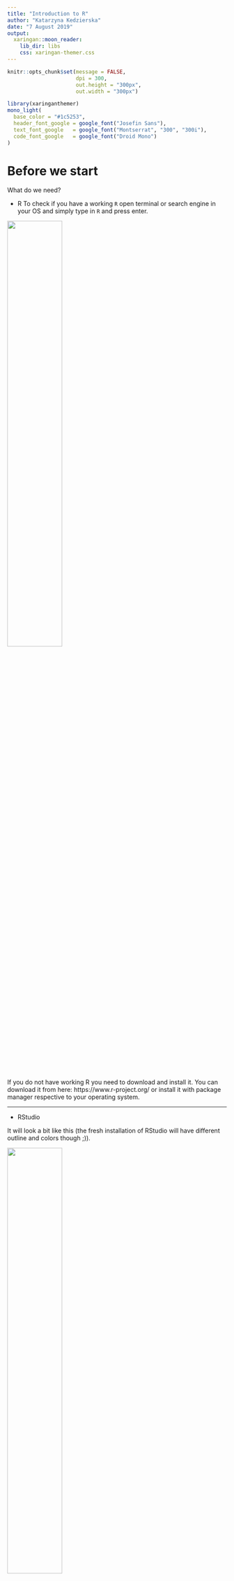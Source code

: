 ```yaml
---
title: "Introduction to R"
author: "Katarzyna Kedzierska"
date: "7 August 2019"
output:
  xaringan::moon_reader:
    lib_dir: libs
    css: xaringan-themer.css
---
```


```r
knitr::opts_chunk$set(message = FALSE,
                      dpi = 300, 
                      out.height = "300px", 
                      out.width = "300px")
```

```r
library(xaringanthemer)
mono_light(
  base_color = "#1c5253",
  header_font_google = google_font("Josefin Sans"),
  text_font_google   = google_font("Montserrat", "300", "300i"),
  code_font_google   = google_font("Droid Mono")
)
```

# Before we start

What do we need? 

* R 
To check if you have a working `R` open terminal or search engine in your OS and simply type in `R` and press enter.

<img src="./images/R.png" width="50%"/>

If you do not have working R you need to download and install it. You can download it from here: https://www.r-project.org/ or install it with package manager respective to your operating system. 

---

* RStudio

It will look a bit like this (the fresh installation of RStudio will have different outline and colors though ;)).

<img src="./images/RStudio.png" width="50%"/>

Search for RStudio in your list of installed apps on your OS. If you can't find one, follow this link: https://www.rstudio.com/products/rstudio/download/#download.

---

* Packages

After successfully installing R and RStudion, we need to check if all necessary packages are installed. 

```r
if (! "tidyverse" %in% installed.packages()[,"Package"]) {
  print("Installing tidyverse")
  install.packages("tidyverse")
}
library(tidyverse)
```

Ok, now we are ready to proceed!
---

# Basics

##  Why R?

* **Community**

<img src="./images/stayed_for_community.png" width="50%"/>

**R users @ Oxford** 
* website: https://r-oxford.github.io/
* MeetUp page: https://www.meetup.com/Oxford-R-User-Group/
---
* Data analysis and visualisation (especially tidyverse and ggplot2 ♥️)

```r
library(tidyverse)
library(ggsci)
mtcars %>%
  mutate(cyl = as.factor(cyl),
         am = as.factor(am)) %>%
  ggplot(., aes(x = cyl, y = mpg, color = am, fill = am)) +
  geom_point(position = position_jitterdodge()) + 
  geom_violin(alpha = 0.5, position = "dodge") +
  theme_bw() +
  labs(title = "Motor Trend Car Road Tests (mtcars)",
       x = "Number of cylinders",
       y = "Miles/(US) gallon",
       fill = "Transmission (0 = automatic, 1 = manual)",
       color = "Transmission (0 = automatic, 1 = manual)") +
  theme(legend.position = "bottom") +
  scale_color_simpsons() +
  scale_fill_simpsons()
```
---

* Statistics done **right**!

From Agresti (1990, p. 61f; 2002, p. 91) Fisher's Tea Drinker
A British woman claimed to be able to distinguish whether milk or tea was added to the cup first.  To test, she was given 8 cups of tea, in four of which milk was added first.  The null hypothesis is that there is no association between the true order of pouring and the woman's guess, the alternative that there is a positive association (that the odds ratio is greater than 1).

```r
TeaTasting <- matrix(c(3, 1, 1, 3),
                     nrow = 2,
                     dimnames = list(Guess = c("Milk", "Tea"),
                                     Truth = c("Milk", "Tea")))
fisher.test(TeaTasting, alternative = "greater")
```

---

## Looking for help

### Ask R first.

If you know the name of the function you're having questions about.

```r
?mean
```

Or if you're not sure the exact name of the function, you can search through the help docs.

```r
??mean
```

---

### Google

<img src="./images/kmeans.png" width="50%"/>

---

### Ask the community

* StackOverflow: https://stackoverflow.com/
* CrossValidated: https://stats.stackexchange.com/
* Reddit: https://www.reddit.com/r/rstats/
* Biostars: https://www.biostars.org/
* Twitter - #rstats

---

## Using R as calclator

```r
2 + 7
```

smoething more complicated

```r
1234 * 5678 ^ 9
```

---

or really, really complex ;) 

<img src="https://amp.insider.com/images/5a4bdcc6cb9df434008b4577-750-362.png" width="50%"/>

```r
# type in the equation here and execute chunk to learn the answer
```

---

or really, really complex ;) 

<img src="https://amp.insider.com/images/5a4bdcc6cb9df434008b4577-750-362.png" width="50%"/>

```r
# type in the equation here and execute chunk to learn the answer
6 / 2 * (1 + 2) 
```

---

and last one

<img src="https://i1.wp.com/mindyourdecisions.com/blog/wp-content/uploads/2019/07/viral-meme-230-preview-600.png" width="40%"/>

```r
230 - 220 / 2 == 5
```

hmm, that's not exactly 5bind symbols to function r...

---

and last one

<img src="https://i1.wp.com/mindyourdecisions.com/blog/wp-content/uploads/2019/07/viral-meme-230-preview-600.png" width="40%"/>

```r
# the devil is in the detail ;)
230 - 220 / 2 == factorial(5)
```

---

## Variables and variable assignment

Let's save the value of 1 to a variable `my_first_number` and 2 to a variable `my_second_number`. We will use two different ways of variable assignment.

```r
my_first_number <- 1
my_second_number = 2
```

Let's check if we were successful.

```r
my_first_number + my_second_number
```

---

We can print the values in our variables by typing their names and running the line. 

```r
my_first_number
```

But know that this will only work in interactive mode. If you want to print the value - use the `print` function.

```r
print(my_second_number)
```

---

## Data structures

In R we have access to the following data structures:

| dimensionality | Homogeneous | Heterogeneous |
| :---: | --- | --- |
| 1d | Atomic vector | List |
| 2d | Matrix | Data frame |
| nd | Array | |

### Vectors.

The function used most often (I think) in R: `c()` - short for combine. It basically takes the arguments and *combines*.

```r
dbl_vector <- c(1, 2, 3, 4) # double = numeric
int_vector <- c(2L, 4L, 6L, 8L) # integer (integers require less storage space)
chr_vector <- c("this", "is", "a", "character", "vector")
log_vector <- c(TRUE, FALSE, TRUE, T, F) # logical
```

`c()` will reduce the complexity of the combination, so the following:

```r
c(1, 2, 3, 4) == c(1, c(2, c(3, c(4))))
```
is true.
---

We can check the type of the data ussing `typeof()` function.

```r
typeof(dbl_vector)
```

```r
typeof(int_vector)
```
Both are, so called, numeric. 
```r
is.numeric(int_vector)
is.numeric(dbl_vector)
```
---


```r
this_and_that <- c("this", "that", "this", "this", "that")
fct_vector <- as.factor(this_and_that)
```
What's the difference between them?

```r
this_and_that
```

```r
fct_vector
```


---
**Important note.** `T` and `F` are understood as `TRUE` and `FALSE`
```r
log_vector <- c(TRUE, FALSE, TRUE, T, F) # logical
print(log_vector)
```
however, it is really **bad practice** to use the `F` as it can be overwritten. Let's imagine you are writting some analysis and you need an F statistics. You save it to a variable `F`.
```r
# 95th percentile of F distribution with (5, 2) degrees of freedom
F <- qf(.95, df1 = 5, df2 = 2) 
```
Then, many lines later you are trying to save some logical vector.
```r
log_vector2 <- c(TRUE, FALSE, TRUE, T, F)
print(log_vector2)
```
Logical vector no more. And when you compare it with the original one:
```r
log_vector2 == log_vector 
```
Ooops...

```r
rm(F)
```

---

What happens if we put different types of variables in one vector?

```r
# create a vector (comb_vect) that will be a combination of logical and character vector
comb_vect <- c()
```

Let's see how it looks like

```r
 print(comb_vect)
```

what's its type?

```r
typeof(comb_vect)
```


---
What happens if we put different types of variables in one vector?

```r
# create a vector (comb_vect) that will be a combination of logical and character vector
comb_vect <- c(log_vector, chr_vector)
```

Let's see how it looks like

```r
 print(comb_vect)
```

what's its type?

```r
typeof(comb_vect)
```

Out of curiosity, try another combination.

---

### Lists

List is just a collection of many things and types. We can store a lot of thins in lists. 

```r
my_list <- list(first_element = log_vector,
                second = chr_vector,
                int_vector)
my_list
```

---

### Matrices

Matrices are just tables with rows and columns. 

```r
my_matrix <- matrix(1:10, nrow = 2, ncol = 5)
my_matrix
```

We can name the columns and rows.

```r
colnames(my_matrix) <- paste0("column_", 1:5)
rownames(my_matrix) <- paste0("row_", 1:2)

my_matrix
```

---

### Data frames

```r
my_df <- data.frame(column_1 = int_vector,
                    column_2 = c("yes", "no", "yes", "yes"),
                    row.names = paste0("row_", 1:4),
                    stringsAsFactors = FALSE)
my_df
```

```r
my_df2 <- as.data.frame(my_matrix)
my_df2
```

---

## Operations

### Vectors

First, let's remind ourselves whit some vectors we already have.

```r
chr_vector
dbl_vector
```
#### Subsetting 
Let's get the 3rd element of the chr vector.
```r
chr_vector[3]
```

Now, we can print more elements than one at once.

```r
dbl_vector[1:3]
```

Or just specific positions

```r
chr_vector[c(1,4)]
```

---

Excercise!

Given a vector `nums` with numbers from 1 to 20, access the numbers divisible by 5.

```r
nums <- 1:20
nums[]
```

---

Excercise!

Given a vector `nums` with numbers from 1 to 20, access the numbers divisible by 5.

```r
nums <- 1:20
nums[c(5, 10, 15, 20)]
```

---
We can also create named vectors.

```r
my_first_named_vector <- 1:10
names(my_first_named_vector) <- paste0("position_", 1:10)
```

and then access them by names.

```r
my_first_named_vector['position_1']
```

```r
my_first_named_vector[1]
```

---

### Lists

Remember the list we created earlier?

```r
my_list
```

To access the elements, we can call them by names

```r
my_list$second
```

or by partial match :o

```r
my_list$f
```

or by positions.

```r
my_list[[3]]
```

